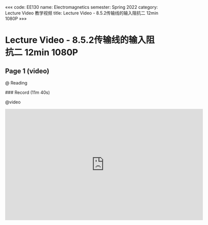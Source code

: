 «««
code: EE130
name: Electromagnetics
semester: Spring 2022
category: Lecture Video 教学视频
title: Lecture Video - 8.5.2传输线的输入阻抗二 12min 1080P
»»»

# Lecture Video - 8.5.2传输线的输入阻抗二 12min 1080P

## Page 1 (video)

@ Reading

<div class="markdown-body">
### Record (11m 40s)
</div>

@video

<iframe src="https://sbbrisk.com/e/qeh9whve4w09.html" frameborder=0 marginwidth=0 marginheight=0 scrolling=no width=640 height=360 allowfullscreen></iframe>
